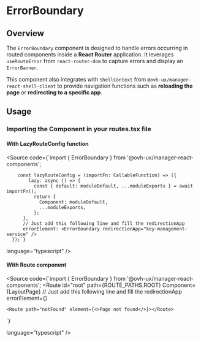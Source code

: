 
<Meta title="Manager React Components/ErrorBoundary/Documentation" />

# ErrorBoundary

## Overview

The `ErrorBoundary` component is designed to handle errors occurring in routed components inside a **React Router** application. It leverages `useRouteError` from `react-router-dom` to capture errors and display an `ErrorBanner`.

This component also integrates with `ShellContext` from `@ovh-ux/manager-react-shell-client` to provide navigation functions such as **reloading the page** or **redirecting to a specific app**.

## Usage

### Importing the Component in your routes.tsx file

#### With LazyRouteConfig function

<Source
  code={`import { ErrorBoundary } from '@ovh-ux/manager-react-components';

        const lazyRouteConfig = (importFn: CallableFunction) => ({
            lazy: async () => {
              const { default: moduleDefault, ...moduleExports } = await importFn();
              return {
                Component: moduleDefault,
                ...moduleExports,
              };
          },
          // Just add this following line and fill the redirectionApp
          errorElement: <ErrorBoundary redirectionApp="key-management-service" />
      });`}

language="typescript"
/>

#### With Route component

<Source
  code={`import { ErrorBoundary } from '@ovh-ux/manager-react-components';
  <Route
    id="root"
    path={ROUTE_PATHS.ROOT}
    Component={LayoutPage}
    // Just add this following line and fill the redirectionApp
    errorElement={<ErrorBoundary redirectionApp="key-management-service" />}
  >
    <Route path="notFound" element={<>Page not found</>}></Route>
`}

language="typescript"
/>